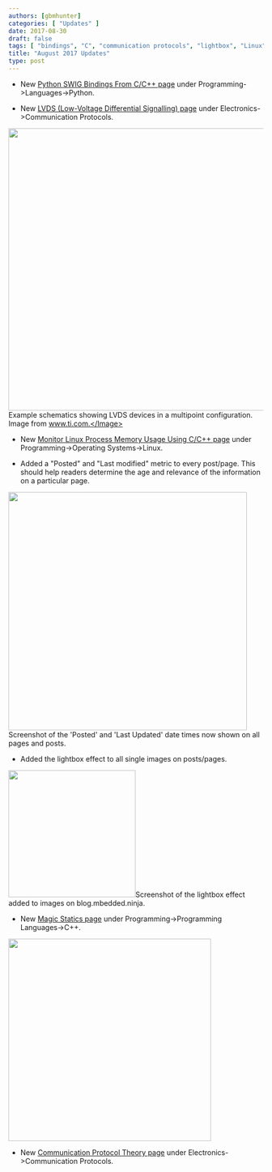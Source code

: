 ```yaml
---
authors: [gbmhunter]
categories: [ "Updates" ]
date: 2017-08-30
draft: false
tags: [ "bindings", "C", "communication protocols", "lightbox", "Linux", "LVDS", "magic statics", "memory", "Python" ]
title: "August 2017 Updates"
type: post
---
```




* New [Python SWIG Bindings From C/C++ page](/programming/languages/python/python-swig-bindings-from-cplusplus) under Programming->Languages->Python.

* New [LVDS (Low-Voltage Differential Signalling) page](/electronics/communication-protocols/lvds-low-voltage-differential-signalling) under Electronics->Communication Protocols.  



<Image src={lvds_multipoint_configuration_example_schematic_ti} width="558px">Example schematics showing LVDS devices in a multipoint configuration. Image from www.ti.com.</Image>

* New [Monitor Linux Process Memory Usage Using C/C++ page](/programming/operating-systems/linux/monitor-linux-process-memory-usage-using-c-cpp) under Programming->Operating Systems->Linux.

* Added a "Posted" and "Last modified" metric to every post/page. This should help readers determine the age and relevance of the information on a particular page.  



<Image src={posted_and_last_updated_time_dates_on_pages} width="471px">Screenshot of the 'Posted' and 'Last Updated' date times now shown on all pages and posts.</Image>

* Added the lightbox effect to all single images on posts/pages.  



<Image src={screenshot_of_the_lightbox_effect_added_to_images} width="251px">Screenshot of the lightbox effect added to images on blog.mbedded.ninja.</Image>

* New [Magic Statics page](/programming/languages/c-plus-plus/magic-statics) under Programming->Programming Languages->C++.  



<Image src={magic_statics_icon_bunny_hat_code} width="400px"></Image>

* New [Communication Protocol Theory page](/electronics/communication-protocols/communication-protocol-theory) under Electronics->Communication Protocols.
